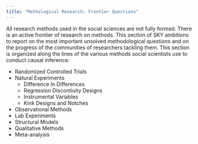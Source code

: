 ```yaml
---
title: "Methological Research: Frontier Questions"
---
```


All research methods used in the social sciences are not fully formed.
There is an active frontier of research on methods. 
This section of SKY ambitions to report on the most important unsolved methodological questions and on the progress of the communities of researchers tackling them.
This section is organized along the lines of the various methods social scientists use to conduct causal inference:

* Randomized Controlled Trials
* Natural Experiments
  + Difference In Differences
  + Regression Discontiuity Designs
  + Instrumental Variables
  + Kink Designs and Notches
* Observational Methods
* Lab Experiments
* Structural Models
* Qualitative Methods
* Meta-analysis
